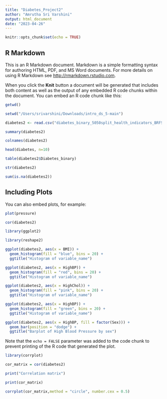 ```yaml
---
title: "Diabetes_Project2"
author: "Amrutha Sri Varshini"
output: html_document
date: "2023-04-26"
---
```


```r
knitr::opts_chunk$set(echo = TRUE)
```

## R Markdown

This is an R Markdown document. Markdown is a simple formatting syntax for authoring HTML, PDF, and MS Word documents. For more details on using R Markdown see <http://rmarkdown.rstudio.com>.

When you click the **Knit** button a document will be generated that includes both content as well as the output of any embedded R code chunks within the document. You can embed an R code chunk like this:

```r

getwd()

setwd("/Users/srivarshini/Downloads/intro_ds_5-main")

diabetes2 <- read.csv("diabetes_binary_5050split_health_indicators_BRFSS2015.csv")

summary(diabetes2)

colnames(diabetes2)

head(diabetes, n=10)

table(diabetes2$Diabetes_binary)

str(diabetes2)

sum(is.na(diabetes2)) 

```

## Including Plots

You can also embed plots, for example:

```r
plot(pressure)

cor(diabetes2)

library(ggplot2)

library(reshape2)

ggplot(diabetes2, aes(x = BMI)) + 
  geom_histogram(fill = "blue", bins = 20) +
  ggtitle("Histogram of variable_name")

ggplot(diabetes2, aes(x = HighBP)) + 
  geom_histogram(fill = "red", bins = 20) +
  ggtitle("Histogram of variable_name")

ggplot(diabetes2, aes(x = HighChol)) + 
  geom_histogram(fill = "pink", bins = 20) +
  ggtitle("Histogram of variable_name")

ggplot(diabetes2, aes(x = HighBP)) + 
  geom_histogram(fill = "green", bins = 20) +
  ggtitle("Histogram of variable_name")

ggplot(diabetes2, aes(x = HighBP, fill = factor(Sex))) +
  geom_bar(position = "dodge") +
  ggtitle("Barplot of High Blood Pressure by sex")


```

Note that the `echo = FALSE` parameter was added to the code chunk to prevent printing of the R code that generated the plot.

```r
library(corrplot)

cor_matrix = cor(diabetes2)

print("Correlation matrix")

print(cor_matrix)

corrplot(cor_matrix,method = "circle", number.cex = 0.5)
```

